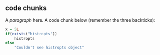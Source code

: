 ## code chunks

A _paragraph_ here. A code chunk below (remember the three backticks):

```r
x = 5L
if(exists("histropts"))
	histropts
else
	"Couldn't see histropts object"
```
